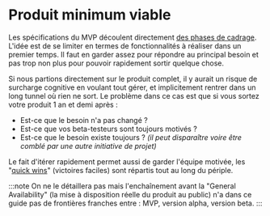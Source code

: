 # Produit minimum viable

Les spécifications du MVP découlent directement [des phases de cadrage](prototyping/scope.mdx). L'idée est de se limiter en termes de fonctionnalités à réaliser dans un premier temps. Il faut en garder assez pour répondre au principal besoin et pas trop non plus pour pouvoir rapidement sortir quelque chose.

Si nous partions directement sur le produit complet, il y aurait un risque de surcharge cognitive en voulant tout gérer, et implicitement rentrer dans un long tunnel où rien ne sort. Le problème dans ce cas est que si vous sortez votre produit 1 an et demi après :

- Est-ce que le besoin n'a pas changé ?
- Est-ce que vos beta-testeurs sont toujours motivés ?
- Est-ce que le besoin existe toujours ? _(il peut disparaître voire être comblé par une autre initiative de projet)_

Le fait d'itérer rapidement permet aussi de garder l'équipe motivée, les "[quick wins](https://fr.wiktionary.org/wiki/quick_win)" (victoires faciles) sont répartis tout au long du périple.

:::note
On ne le détaillera pas mais l'enchaînement avant la "General Availability" (la mise à disposition réelle du produit au public) n'a dans ce guide pas de frontières franches entre : MVP, version alpha, version beta.
:::
